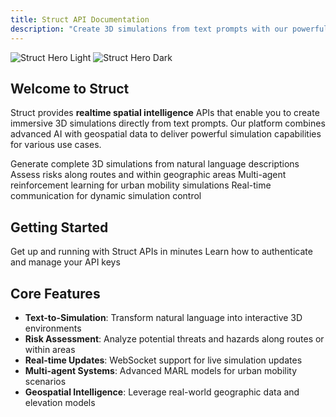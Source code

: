 ```yaml
---
title: Struct API Documentation
description: "Create 3D simulations from text prompts with our powerful spatial intelligence APIs"
---
```


<img
  className="block dark:hidden"
  src="https://vects.ai/static/world_lens_map_simulator_tool.jpg"
  alt="Struct Hero Light"
/>
<img
  className="hidden dark:block"
  src="https://vects.ai/static/world_lens_map_simulator_tool.jpg"
  alt="Struct Hero Dark"
/>

## Welcome to Struct

Struct provides **realtime spatial intelligence** APIs that enable you to create immersive 3D simulations directly from text prompts. Our platform combines advanced AI with geospatial data to deliver powerful simulation capabilities for various use cases.

<CardGroup cols={2}>
  <Card
    title="Text to 3D Simulation"
    icon="cube"
    href="/api-reference/simulation/text-to-3d"
  >
    Generate complete 3D simulations from natural language descriptions
  </Card>
  <Card
    title="Risk Analysis"
    icon="shield-exclamation"
    href="/api-reference/risk/route-analysis"
  >
    Assess risks along routes and within geographic areas
  </Card>
  <Card
    title="Urban Mobility MARL"
    icon="car"
    href="/api-reference/marl/websocket-overview"
  >
    Multi-agent reinforcement learning for urban mobility simulations
  </Card>
  <Card
    title="WebSocket Interface"
    icon="bolt"
    href="/api-reference/marl/websocket-overview"
  >
    Real-time communication for dynamic simulation control
  </Card>
</CardGroup>

## Getting Started

<CardGroup cols={2}>
  <Card
    title="Quick Start Guide"
    icon="rocket"
    href="/quickstart"
  >
    Get up and running with Struct APIs in minutes
  </Card>
  <Card
    title="Authentication"
    icon="key"
    href="/authentication"
  >
    Learn how to authenticate and manage your API keys
  </Card>
</CardGroup>

## Core Features

- **Text-to-Simulation**: Transform natural language into interactive 3D environments
- **Risk Assessment**: Analyze potential threats and hazards along routes or within areas
- **Real-time Updates**: WebSocket support for live simulation updates
- **Multi-agent Systems**: Advanced MARL models for urban mobility scenarios
- **Geospatial Intelligence**: Leverage real-world geographic data and elevation models
